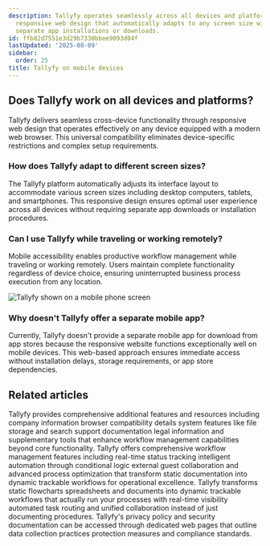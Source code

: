 ```yaml
---
description: Tallyfy operates seamlessly across all devices and platforms through
  responsive web design that automatically adapts to any screen size without requiring
  separate app installations or downloads.
id: ffb82d7551e3d29b7330bbee9093d04f
lastUpdated: '2025-08-09'
sidebar:
  order: 25
title: Tallyfy on mobile devices
---
```


## Does Tallyfy work on all devices and platforms?

Tallyfy delivers seamless cross-device functionality through responsive web design that operates effectively on any device equipped with a modern web browser. This universal compatibility eliminates device-specific restrictions and complex setup requirements.

### How does Tallyfy adapt to different screen sizes?

The Tallyfy platform automatically adjusts its interface layout to accommodate various screen sizes including desktop computers, tablets, and smartphones. This responsive design ensures optimal user experience across all devices without requiring separate app downloads or installation procedures.

### Can I use Tallyfy while traveling or working remotely?

Mobile accessibility enables productive workflow management while traveling or working remotely. Users maintain complete functionality regardless of device choice, ensuring uninterrupted business process execution from any location.

![Tallyfy shown on a mobile phone screen](https://screenshots.tallyfy.com/Tallyfy-mobile-dashboard.png)

### Why doesn't Tallyfy offer a separate mobile app?

Currently, Tallyfy doesn't provide a separate mobile app for download from app stores because the responsive website functions exceptionally well on mobile devices. This web-based approach ensures immediate access without installation delays, storage requirements, or app store dependencies.


## Related articles
<CardGrid>
<LinkTitleCard header="<b>Pro > Miscellaneous</b>" href="/products/pro/miscellaneous/" > Tallyfy provides comprehensive additional features and resources including company information browser compatibility details system features like file storage and search support documentation legal information and supplementary tools that enhance workflow management capabilities beyond core functionality. </LinkTitleCard>
<LinkTitleCard header="<b>Tutorials > Key features</b>" href="/products/pro/tutorials/features/" > Tallyfy offers comprehensive workflow management features including real-time status tracking intelligent automation through conditional logic external guest collaboration and advanced process optimization that transform static documentation into dynamic trackable workflows for operational excellence. </LinkTitleCard>
<LinkTitleCard header="<b>Tracking And Tasks > Problems with flowcharts and spreadsheets</b>" href="/products/pro/tracking-and-tasks/can-i-build-a-flowchart-in-tallyfy/" > Tallyfy transforms static flowcharts spreadsheets and documents into dynamic trackable workflows that actually run your processes with real-time visibility automated task routing and unified collaboration instead of just documenting procedures. </LinkTitleCard>
<LinkTitleCard header="<b>Terms Legals > Tallyfy's privacy policy</b>" href="/products/pro/miscellaneous/terms-legals/where-can-i-find-tallyfys-privacy-policy/" > Tallyfy's privacy policy and security documentation can be accessed through dedicated web pages that outline data collection practices protection measures and compliance standards. </LinkTitleCard>
</CardGrid>